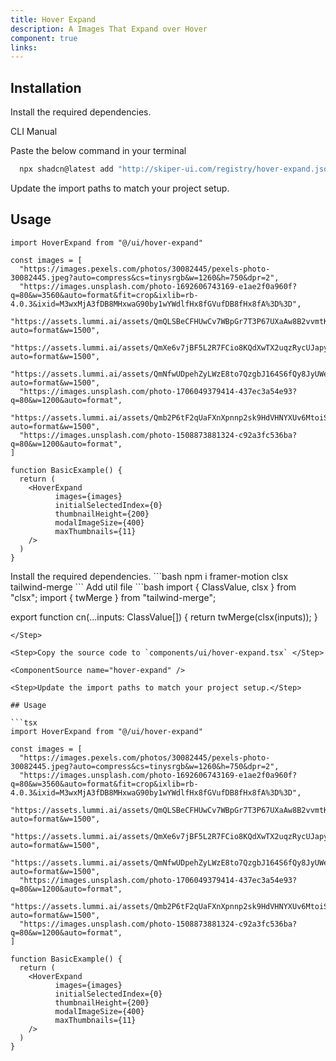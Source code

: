 ```yaml
---
title: Hover Expand
description: A Images That Expand over Hover
component: true
links:
---
```


<ComponentPreview
  name="hover-expand-demo"
  className="[&_.preview>[data-orientation=vertical]]:sm:max-w-[70%]"
  description="All variations"
/>

## Installation

Install the required dependencies.

<Tabs defaultValue="cli">

<TabsList>
  <TabsTrigger value="cli">CLI</TabsTrigger>
  <TabsTrigger value="manual">Manual</TabsTrigger>
</TabsList>


<TabsContent value="cli">

<Steps>

<Step>

Paste the below command in your terminal

```bash
  npx shadcn@latest add "http://skiper-ui.com/registry/hover-expand.json"
```

</Step>

<Step>Update the import paths to match your project setup.</Step>

## Usage

```tsx
import HoverExpand from "@/ui/hover-expand"
```
```tsx
const images = [
  "https://images.pexels.com/photos/30082445/pexels-photo-30082445.jpeg?auto=compress&cs=tinysrgb&w=1260&h=750&dpr=2",
  "https://images.unsplash.com/photo-1692606743169-e1ae2f0a960f?q=80&w=3560&auto=format&fit=crop&ixlib=rb-4.0.3&ixid=M3wxMjA3fDB8MHxwaG90by1wYWdlfHx8fGVufDB8fHx8fA%3D%3D",
  "https://assets.lummi.ai/assets/QmQLSBeCFHUwCv7WBpGr7T3P67UXaAw8B2vvmtKimyinrL?auto=format&w=1500",
  "https://assets.lummi.ai/assets/QmXe6v7jBF5L2R7FCio8KQdXwTX2uqzRycUJapyjoXaTqd?auto=format&w=1500",
  "https://assets.lummi.ai/assets/QmNfwUDpehZyLWzE8to7QzgbJ164S6fQy8JyUWemHtmShj?auto=format&w=1500",
  "https://images.unsplash.com/photo-1706049379414-437ec3a54e93?q=80&w=1200&auto=format",
  "https://assets.lummi.ai/assets/Qmb2P6tF2qUaFXnXpnnp2sk9HdVHNYXUv6MtoiSq7jjVhQ?auto=format&w=1500",
  "https://images.unsplash.com/photo-1508873881324-c92a3fc536ba?q=80&w=1200&auto=format",
]

```

```tsx
function BasicExample() {
  return (
    <HoverExpand
          images={images}
          initialSelectedIndex={0}
          thumbnailHeight={200}
          modalImageSize={400}
          maxThumbnails={11}
    />
  )
}
```

</Steps>

</TabsContent>

<TabsContent value="manual">

<Steps>

<Step>
Install the required dependencies.
```bash
  npm i framer-motion clsx tailwind-merge
```
</Step>
<Step>
Add util file
```bash
import { ClassValue, clsx } from "clsx";
import { twMerge } from "tailwind-merge";
 
export function cn(...inputs: ClassValue[]) {
  return twMerge(clsx(inputs));
}
```
</Step>

<Step>Copy the source code to `components/ui/hover-expand.tsx` </Step>

<ComponentSource name="hover-expand" />

<Step>Update the import paths to match your project setup.</Step>

## Usage

```tsx
import HoverExpand from "@/ui/hover-expand"
```
```tsx
const images = [
  "https://images.pexels.com/photos/30082445/pexels-photo-30082445.jpeg?auto=compress&cs=tinysrgb&w=1260&h=750&dpr=2",
  "https://images.unsplash.com/photo-1692606743169-e1ae2f0a960f?q=80&w=3560&auto=format&fit=crop&ixlib=rb-4.0.3&ixid=M3wxMjA3fDB8MHxwaG90by1wYWdlfHx8fGVufDB8fHx8fA%3D%3D",
  "https://assets.lummi.ai/assets/QmQLSBeCFHUwCv7WBpGr7T3P67UXaAw8B2vvmtKimyinrL?auto=format&w=1500",
  "https://assets.lummi.ai/assets/QmXe6v7jBF5L2R7FCio8KQdXwTX2uqzRycUJapyjoXaTqd?auto=format&w=1500",
  "https://assets.lummi.ai/assets/QmNfwUDpehZyLWzE8to7QzgbJ164S6fQy8JyUWemHtmShj?auto=format&w=1500",
  "https://images.unsplash.com/photo-1706049379414-437ec3a54e93?q=80&w=1200&auto=format",
  "https://assets.lummi.ai/assets/Qmb2P6tF2qUaFXnXpnnp2sk9HdVHNYXUv6MtoiSq7jjVhQ?auto=format&w=1500",
  "https://images.unsplash.com/photo-1508873881324-c92a3fc536ba?q=80&w=1200&auto=format",
]

```

```tsx
function BasicExample() {
  return (
    <HoverExpand
          images={images}
          initialSelectedIndex={0}
          thumbnailHeight={200}
          modalImageSize={400}
          maxThumbnails={11}
    />
  )
}
```

</Steps>

</TabsContent>

</Tabs>
